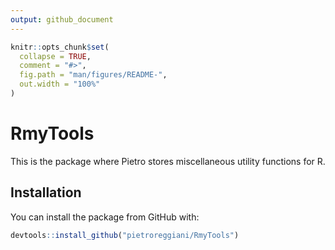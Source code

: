 ```yaml
---
output: github_document
---
```


<!-- README.md is generated from README.Rmd. Please edit that file -->

```r
knitr::opts_chunk$set(
  collapse = TRUE,
  comment = "#>",
  fig.path = "man/figures/README-",
  out.width = "100%"
)
```

# RmyTools

<!-- badges: start -->
<!-- badges: end -->

This is the package where Pietro stores miscellaneous utility functions for R.

## Installation

You can install the package from GitHub with:

``` r
devtools::install_github("pietroreggiani/RmyTools")
```


